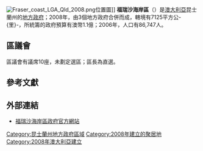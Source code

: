 [[File:Fraser_coast_LGA_Qld_2008.png|thumb]]位置圖]]
'''福瑞沙海岸區'''（{{lang-en|Fraser Coast Region}}）是[[澳大利亞|澳大利亞]]昆士蘭州的[[地方政府區域|地方政府]]；2008年，由3個地方政府合併而成，轄境有7125平方公-{里}-，所統籌的政府預算有澳幣1.1億；2006年，人口有86,747人。

== 區議會 ==
區議會有議席10座，未劃定選區；區長為直選。

== 參考文獻 ==
{{reflist}}

== 外部連結 ==
* [http://www.frasercoast.qld.gov.au/  福瑞沙海岸區政府官方網站] {{Wayback|url=http://www.frasercoast.qld.gov.au/ |date=20210329145335 }}

{{Local Government Areas of Queensland}}

{{DEFAULTSORT:Fraser Coast}}
[[Category:昆士蘭州地方政府區域|Category:昆士蘭州地方政府區域]]
[[Category:2008年建立的聚居地|Category:2008年建立的聚居地]]
[[Category:2008年澳大利亞建立|Category:2008年澳大利亞建立]]

{{Queensland-geo-stub}}